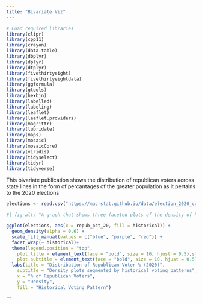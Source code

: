 ```yaml
---
title: "Bivariate Viz"
---
```


```r

# Load required libraries
library(clipr)
library(cpp11)
library(crayon)
library(data.table)
library(dbplyr)
library(dplyr)
library(dtplyr)
library(fivethirtyeight)
library(fivethirtyeightdata)
library(ggformula)
library(gtools)
library(hexbin)
library(labelled)
library(labeling)
library(leaflet)
library(leaflet.providers)
library(magrittr)
library(lubridate)
library(maps)
library(mosaic)
library(mosaicCore)
library(viridis)
library(tidyselect)
library(tidyr)
library(tidyverse)
```

::: {.callout-note title="Political Trends across America"}

This bivariate publication shows the distribution of republican voters across state lines in the form of percantages of the greater population as it pertains to the 2020 elections

:::

```r
elections <- read.csv("https://mac-stat.github.io/data/election_2020_county.csv")
```

```r
#| fig-alt: "A graph that shows three faceted plots of the density of historical voting patterns in blue, purple and red states as it pertains to the distribution of republican voters in 2020"

ggplot(elections, aes(x = repub_pct_20, fill = historical)) +
  geom_density(alpha = 0.6) +
  scale_fill_manual(values = c("blue", "purple", "red")) +
  facet_wrap(~ historical)+
  theme(legend.position = "top",
    plot.title = element_text(face = "bold", size = 16, hjust = 0.5),strip.text = element_text(size = 12, face = "bold"), 
    plot.subtitle = element_text(face = "bold", size = 10, hjust = 0.5)) + 
  labs(title = "Distribution of Republican Voter % (2020)",
    subtitle = "Density plots segmented by historical voting patterns",
    x = "% of Republican Voters",
    y = "Density",
    fill = "Historical Voting Pattern")
```
```



